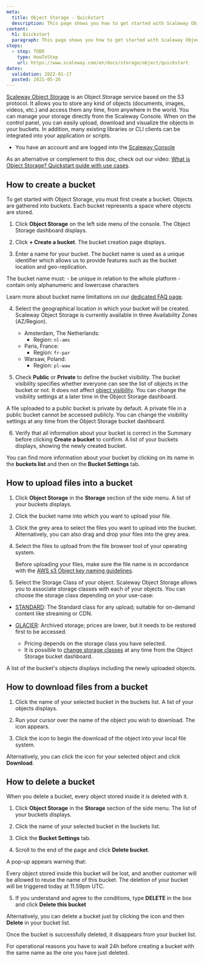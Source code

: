 ```yaml
---
meta:
  title: Object Storage - Quickstart
  description: This page shows you how to get started with Scaleway Object Storage.
content:
  h1: Quickstart
  paragraph: This page shows you how to get started with Scaleway Object Storage.
steps:
  - step: TODO
    type: HowToStep
    url: https://www.scaleway.com/en/docs/storage/object/quickstart
dates:
  validation: 2022-01-17
  posted: 2021-05-26
---
```


[Scaleway Object Storage](/storage/object/concepts/#object-storage) is an Object Storage service based on the S3 protocol. It allows you to store any kind of objects (documents, images, videos, etc.) and access them any time, from anywhere in the world. You can manage your storage directly from the Scaleway Console. When on the control panel, you can easily upload, download and visualize the objects in your buckets. In addition, many existing libraries or CLI clients can be integrated into your application or scripts.

<Message type="requirement">

  - You have an account and are logged into the [Scaleway Console](https://console.scaleway.com/) 

</Message>

<Message type="tip">

  As an alternative or complement to this doc, check out our video: [What is Object Storage? Quickstart guide with use cases](/storage/object/videos/).

</Message>

## How to create a bucket

To get started with Object Storage, you must first create a bucket. Objects are gathered into buckets. Each bucket represents a space where objects are stored.

1. Click **Object Storage** on the left side menu of the console. The Object Storage dashboard displays.

2. Click **+ Create a bucket**. The bucket creation page displays.

3. Enter a name for your bucket. The bucket name is used as a unique identifier which allows us to provide features such as the bucket location and geo-replication.

  <Message type="note">

  The bucket name must:
    - be unique in relation to the whole platform
    - contain only alphanumeric and lowercase characters
    
  Learn more about bucket name limitations on our [dedicated FAQ page](https://www.scaleway.com/en/faq/is-there-a-limitation-in-the-bucket-name/).

  </Message>

4. Select the geographical location in which your bucket will be created. Scaleway Object Storage is currently available in three Availability Zones (AZ/Region).
    - Amsterdam, The Netherlands: 
      - Region: `nl-ams`
    - Paris, France: 
      - Region: `fr-par`
    - Warsaw, Poland: 
      - Region: `pl-waw`

5. Check **Public** or **Private** to define the bucket visibility. The bucket visibility specifies whether everyone can see the list of objects in the bucket or not. It does not affect [object visibility](/storage/object/concepts/#visibility). You can change the visibility settings at a later time in the Object Storage dashboard.

  <Message type="note">

  A file uploaded to a public bucket is private by default.
  A private file in a public bucket cannot be accessed publicly.
  You can change the visibility settings at any time from the Object Storage bucket dashboard.

  </Message>

6. Verify that all information about your bucket is correct in the Summary before clicking **Create a bucket** to confirm. A list of your buckets displays, showing the newly created bucket.

You can find more information about your bucket by clicking on its name in the **buckets list** and then on the **Bucket Settings** tab.

## How to upload files into a bucket

1. Click **Object Storage** in the **Storage** section of the side menu. A list of your buckets displays.

2. Click the bucket name into which you want to upload your file.

3. Click the grey area to select the files you want to upload into the bucket. Alternatively, you can also drag and drop your files into the grey area. 

4. Select the files to upload from the file browser tool of your operating system.

	<Message type="important">

    Before uploading your files, make sure the file name is in accordance with the [AWS s3 Object key naming guidelines](https://docs.aws.amazon.com/AmazonS3/latest/dev/UsingMetadata.html#object-key-guidelines). 

	</Message>

5. Select the Storage Class of your object. Scaleway Object Storage allows you to associate storage classes with each of your objects. You can choose the storage class depending on your use-case:

- [STANDARD](/storage/object/concepts/#storage-class): The Standard class for any upload; suitable for on-demand content
  like streaming or CDN.
- [GLACIER](/storage/object/concepts/#storage-class): Archived storage; prices are lower, but it needs to be restored
  first to be accessed.

  <Message type="note">

  - Pricing depends on the storage class you have selected. 
  - It is possible to [change storage classes](/storage/object/how-to/change-object-class/) at any time from the Object Storage bucket dashboard.

  </Message>

A list of the bucket's objects displays including the newly uploaded objects. 


## How to download files from a bucket

1. Click the name of your selected bucket in the buckets list. A list of your objects displays.

2. Run your cursor over the name of the object you wish to download. The <Icon name="download" /> icon appears.

3. Click the icon to begin the download of the object into your local file system. 

Alternatively, you can click the <Icon name="more" /> icon for your selected object and click **Download**.

## How to delete a bucket

When you delete a bucket, every object stored inside it is deleted with it. 

1. Click **Object Storage** in the **Storage** section of the side menu. The list of your buckets displays. 

2. Click the name of your selected bucket in the buckets list.

3. Click the **Bucket Settings** tab. 

4. Scroll to the end of the page and click **Delete bucket**.

  A pop-up appears warning that:

  <Message type="important">

  Every object stored inside this bucket will be lost, and another customer will be allowed to reuse the name of this bucket. The deletion of your bucket will be triggered today at 11.59pm UTC.

  </Message>

5. If you understand and agree to the conditions, type **DELETE** in the box and click **Delete this bucket**

Alternatively, you can delete a bucket just by clicking the <Icon name="more" /> icon and then **Delete** in your bucket list.

Once the bucket is successfully deleted, it disappears from your bucket list. 

  <Message type="note">

  For operational reasons you have to wait 24h before creating a bucket with the same name as the one you have just deleted.
  
  </Message>
